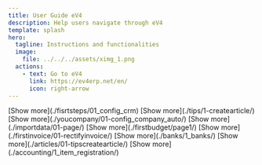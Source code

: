 ```yaml
---
title: User Guide eV4
description: Help users navigate through eV4
template: splash
hero:
  tagline: Instructions and functionalities
  image:
    file: ../../../assets/ximg_1.png
  actions:
    - text: Go to eV4
      link: https://ev4erp.net/en/
      icon: right-arrow
---
```



<LinkCard
	title="Explore Documents"
	href="./fisrtsteps/01_config_crm"
/>

<CardGrid stagger>
	<Card title="Getting Started">
		[Show more](./fisrtsteps/01_config_crm)
	</Card>
	<Card title="Tips">
		[Show more](./tips/1-createarticle/)
	</Card>
	<Card title="Your Company">
		[Show more](./youcompany/01-config_company_auto/)
	</Card>
	<Card title="How to Import My Data">
		[Show more](./importdata/01-page/)
	</Card>
  	<Card title="My First Quote">
		[Show more](./firstbudget/page1/)
	</Card>
    	<Card title="My First Invoice">
		[Show more](./firstinvoice/01-rectifyinvoice/)
	</Card>
    	<Card title="Banks">
		[Show more](./banks/1_banks/)
	</Card>
    	<Card title="Articles">
		[Show more](./articles/01-tipscreatearticle/)
	</Card>
  	<Card title="Accounting">
		[Show more](./accounting/1_item_registration/)
	</Card>
</CardGrid>
